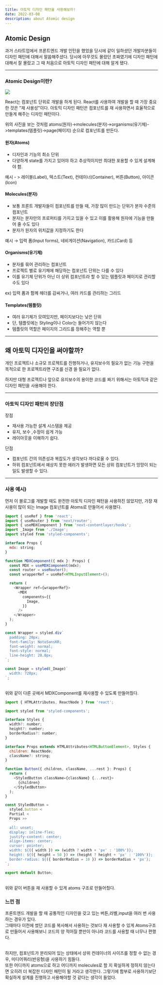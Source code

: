 ```yaml
---
title: 아토믹 디자인 패턴을 사용해보자!
date: 2022-03-08
description: about Atomic design
---
```


## Atomic Design

과거 스타트업에서 프론트엔드 개발 인턴을 했었을 당시에
같이 일하셨던 개발자분들이 디자인 패턴에 대해서 말씀해주셨다.
당시에 아무것도 몰랐던 초짜였기에 디자인 패턴에 대해서 잘 몰랐고
그 때 처음으로 아토믹 디자인 패턴에 대해 알게 됐다.

---

### Atomic Design이란?

![](https://img1.daumcdn.net/thumb/R1280x0/?scode=mtistory2&fname=https%3A%2F%2Fblog.kakaocdn.net%2Fdn%2FvoVIZ%2FbtrzDPi16ML%2F3HcNnUSQKFutl8DnMY0Zu1%2Fimg.png)

React는 컴포넌트 단위로 개발을 하게 된다.
React를 사용하여 개발을 할 때 가장 중요한 것은 "재 사용성"이다.
아토믹 디자인 패턴은 컴포넌트를 재 사용하면서 효율적으로 만들게 해주는 디자인 패턴이다.

위의 사진을 보는 것처럼
atoms(원자)->molecules(분자)->organisms(유기체)->templates(템플릿)->page(페이지)
순으로 컴포넌트를 만든다.

#### 원자(Atoms)

- 디자인과 기능의 최소 단위
- 다양하게 state를 가지고 있어야 하고 추상적이지만 최대한 포용할 수 있게 설계해야 함.

예시 - > 레이블(Label), 텍스트(Text), 컨테이너(Container), 버튼(Button), 아이콘(Icon)

#### Molecules(분자)

- 보통 프론트 개발자들이 컴포넌트를 만들 때, 가장 많이 만드는 단위가 분자 수준의 컴포넌트
- 분자는 분자만의 프로퍼티를 가지고 있을 수 있고 이를 활용해 원자에 기능을 만들어 줄 수도 있다
- 분자가 원자의 위치값을 지정하기도 한다

예시 → 입력 폼(Input forms), 네비게이션(Navigation), 카드(Card) 등

#### Organisms(유기체)

- 분자를 묶어 관리하는 컴포넌트
- 프로젝트 별로 유기체에 해당하는 컴포넌트 단위는 다를 수 있다
- 이를 유기체 단위가 아닌 더 상위 컴포넌트라 할 수 있는 템플릿과 페이지로 관리할 수도 있다

ex) 입력 폼과 함께 헤더를 감싸거나, 여러 카드를 관리하는 그리드

#### Templates(템플릿)

- 여러 유기체가 모여있지만, 페이지보다는 낮은 단위
- 단, 템플릿에는 Styling이나 Color는 들어가지 않는다
- 템플릿의 역할은 페이지의 그리드를 정해주는 역할 뿐

---

## 왜 아토믹 디자인을 써야할까?

개인 프로젝트나 소규모 프로젝트를 진행하거나, 유지보수의 필요가 없는 기능 구현을 목적으로 한 프로젝트라면 구조를 신경 쓸 필요가 없다.

하지만 대형 프로젝트나 앞으로 유지보수의 용이한 코드를 짜기 위해서는 아토믹과 같은 디자인 패턴을 사용해야 한다.

---

### 아토믹 디자인 패턴의 장단점

장점

- 재사용 가능한 설계 시스템을 제공
- 유지, 보수 ,수정이 쉽게 가능
- 레이아웃을 이해하기 쉽다.

단점

- 컴포넌트 간의 의존성과 복잡도가 생각보다 까다로울 수 있다.
- 하위 컴포넌트에서 예상치 못한 에러가 발생하면 모든 상위 컴포넌트가 엉망이 되는 일도 발생할 수 있다.

---

### 사용 예시)

먼저 이 블로그를 개발할 때도 완전한 아토믹 디자인 패턴을 사용하진 않았지만,
가장 재 사용이 많이 되는 Image 컴포넌트를 Atoms로 만들어서 사용했다.

```js
import { useRef } from 'react';
import { useRouter } from 'next/router';
import { useMDXComponent } from 'next-contentlayer/hooks';
import _Image from './Image';
import styled from 'styled-components';

interface Props {
  mdx: string;
}

function MDXComponent({ mdx }: Props) {
  const MDX = useMDXComponent(mdx);
  const router = useRouter();
  const wrapperRef = useRef<HTMLInputElement>();

  return (
    <Wrapper ref={wrapperRef}>
      <MDX
        components={{
          Image,
        }}
      />
    </Wrapper>
  );
}

const Wrapper = styled.div`
  padding: 20px;
  font-family: NotoSansKR;
  font-weight: normal;
  font-style: normal;
  line-height: 28.8px;
`;

const Image = styled(_Image)`
  width: 728px;
`;
```

<br />
위와 같이 다른 곳에서 MDXComponent를 재사용할 수 있도록 만들어줬다.
<br />

```js
import { HTMLAttributes, ReactNode } from 'react';

import styled from 'styled-components';

interface Styles {
  width?: number;
  height?: number;
  borderRadius?: number;
}

interface Props extends HTMLAttributes<HTMLButtonElement>, Styles {
  children: ReactNode;
  className?: string;
}

function Button({ children, className, ...rest }: Props) {
  return (
    <StyledButton className={className} {...rest}>
      {children}
    </StyledButton>
  );
}

const StyledButton =
  styled.button <
  Partial <
  Props >>
    `
  all: unset;
  display: inline-flex;
  justify-content: center;
  align-items: center;
  cursor: pointer;
  width: ${({ width }) => (width ? width + 'px' : '100%')};
  height: ${({ height = 50 }) => (height ? height + 'px' : '100%')};
  border-radius: ${({ borderRadius = 10 }) => borderRadius + 'px'};
`;

export default Button;
```

<br />
위와 같이 버튼을 재 사용할 수 있게 atoms 구조로 만들어줬다.

### 느낀 점

프론트엔드 개발을 할 때 공통적인 디자인을 갖고 있는 버튼,라벨,input을 여러 번 사용하는 경우가 있다.<br/>
그때마다 이전에 썼던 코드를 복사해서 사용하는 것보다 재 사용할 수 있게 Atoms구조로 만들어서 사용해보니
코드의 양 적어질 뿐만이 아니라 코드를 사용할 때 너무나 편했다.

<br />
하지만, 컴포넌트가 분리되어 있는 상태에서 상위 컨데이너의 사이즈를 정할 수 없는 경우, 미디어쿼리(반응형)을
사용하기 힘들다.
<br />
또한 어디까지 atoms으로 하고 어디까지 molecules로 할 지 확실하게 정하지 않는다면 오히려 더 복잡한 디자인
패턴이 될 거라고 생각한다. 그렇기에 함부로 사용하기보단 확실하게 설계를 진행하고 사용해야할 것 같다는
생각이 들었다.
